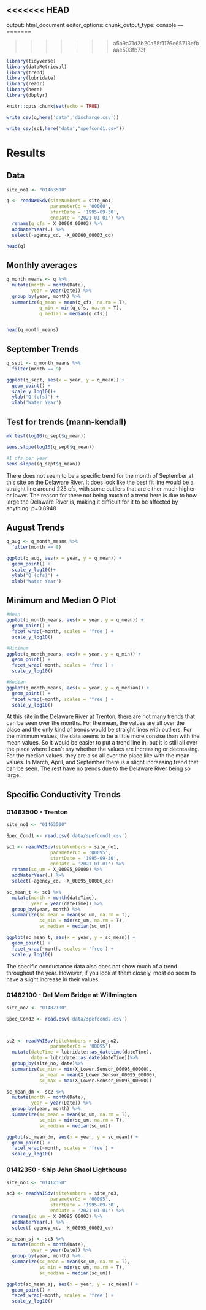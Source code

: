 <<<<<<< HEAD
---
output: html_document
editor_options: 
  chunk_output_type: console
---
=======

>>>>>>> a5a9a71d2b20a55f1176c65713efbaae503fb73f


```r
library(tidyverse)
library(dataRetrieval)
library(trend)
library(lubridate)
library(readr)
library(here)
library(dbplyr)

knitr::opts_chunk$set(echo = TRUE)
```

```r

write_csv(q,here('data','discharge.csv'))

write_csv(sc1,here('data',"spefcond1.csv"))

```


# Results

## Data

```r

site_no1 <- "01463500" 

q <- readNWISdv(siteNumbers = site_no1, 
                parameterCd = '00060', 
                startDate = '1995-09-30', 
                endDate = '2021-01-01') %>% 
  rename(q_cfs = X_00060_00003) %>% 
  addWaterYear(.) %>%
  select(-agency_cd, -X_00060_00003_cd)

head(q)
```

## Monthly averages

```r
q_month_means <- q %>%
  mutate(month = month(Date),
         year = year(Date)) %>%
  group_by(year, month) %>%
  summarize(q_mean = mean(q_cfs, na.rm = T),
            q_min = min(q_cfs, na.rm = T),
            q_median = median(q_cfs))


head(q_month_means)
```

## September Trends 

```r

q_sept <- q_month_means %>%
  filter(month == 9)

ggplot(q_sept, aes(x = year, y = q_mean)) +
  geom_point() +
  scale_y_log10()+
  ylab('Q (cfs)') +
  xlab('Water Year')


```


## Test for trends (mann-kendall)

```r

mk.test(log10(q_sept$q_mean))

sens.slope(log10(q_sept$q_mean))

#1 cfs per year
sens.slope((q_sept$q_mean))

```

There does not seem to be a specific trend for the month of September at this site on the Delaware River. It does look like the best fit line would be a straight line around 225 cfs, with some outliers that are either much higher or lower. The reason for there not being much of a trend here is due to how large the Delaware River is, making it difficult for it to be affected by anything. 
p=0.8948

## August Trends

```r

q_aug <- q_month_means %>%
  filter(month == 8)

ggplot(q_aug, aes(x = year, y = q_mean)) +
  geom_point() +
  scale_y_log10()+
  ylab('Q (cfs)') +
  xlab('Water Year')

```


## Minimum and Median Q Plot

```r
#Mean
ggplot(q_month_means, aes(x = year, y = q_mean)) +
  geom_point() +
  facet_wrap(~month, scales = 'free') +
  scale_y_log10()

```

```r
#Minimum
ggplot(q_month_means, aes(x = year, y = q_min)) +
  geom_point() +
  facet_wrap(~month, scales = 'free') +
  scale_y_log10()

```

```r
#Median
ggplot(q_month_means, aes(x = year, y = q_median)) +
  geom_point() +
  facet_wrap(~month, scales = 'free') +
  scale_y_log10()

```

At this site in the Delaware River at Trenton, there are not many trends that can be seen over the months. For the mean, the values are all over the place and the only kind of trends would be straight lines with outliers. For the minimum values, the data seems to be a little more consise than with the mean values. So it would be easier to put a trend line in, but it is still all over the place where I can't say whether the values are increasing or decreasing. For the median values, they are also all over  the place like with the mean values. In March, April, and September there is a slight increasing trend that can be seen. The rest have no trends due to the Delaware River being so large.  

## Specific Conductivity Trends

### 01463500 - Trenton
```r

site_no1 <- "01463500"

Spec_Cond1 <- read.csv('data/spefcond1.csv')

sc1 <- readNWISuv(siteNumbers = site_no1, 
                parameterCd = '00095', 
                startDate = '1995-09-30', 
                endDate = '2021-01-01') %>% 
  rename(sc_um = X_00095_00000) %>% 
  addWaterYear(.) %>% 
  select(-agency_cd, -X_00095_00000_cd)

sc_mean_t <- sc1 %>%
  mutate(month = month(dateTime),
         year = year(dateTime)) %>%
  group_by(year, month) %>%
  summarize(sc_mean = mean(sc_um, na.rm = T),
            sc_min = min(sc_um, na.rm = T),
            sc_median = median(sc_um))

ggplot(sc_mean_t, aes(x = year, y = sc_mean)) +
  geom_point() +
  facet_wrap(~month, scales = 'free') +
  scale_y_log10()
```

The specific conductance data also does not show much of a trend throughout the year.
However, if you look at them closely, most do seem to have a slight increase in their
values. 

### 01482100 - Del Mem Bridge at Willmington
```r
site_no2 <- "01482100" 

Spec_Cond2 <- read.csv('data/spefcond2.csv')



sc2 <- readNWISuv(siteNumbers = site_no2, 
                parameterCd = '00095') 
  mutate(dateTime = lubridate::as_datetime(dateTime),
         date = lubridate::as_date(dateTime))%>%
  group_by(site_no, date)%>%
  summarize(sc_min = min(X_Lower.Sensor_00095_00000),
            sc_mean = mean(X_Lower.Sensor_00095_00000),
            sc_max = max(X_Lower.Sensor_00095_00000))

sc_mean_dm <- sc2 %>%
  mutate(month = month(Date),
         year = year(Date)) %>%
  group_by(year, month) %>%
  summarize(sc_mean = mean(sc_um, na.rm = T),
            sc_min = min(sc_um, na.rm = T),
            sc_median = median(sc_um))

ggplot(sc_mean_dm, aes(x = year, y = sc_mean)) +
  geom_point() +
  facet_wrap(~month, scales = 'free') +
  scale_y_log10()
```


### 01412350 - Ship John Shaol Lighthouse
```r
site_no3 <- "01412350" 

sc3 <- readNWISdv(siteNumbers = site_no3, 
                parameterCd = '00095', 
                startDate = '1995-09-30', 
                endDate = '2021-01-01') %>% 
  rename(sc_um = X_00095_00003) %>% 
  addWaterYear(.) %>%
  select(-agency_cd, -X_00095_00003_cd)

sc_mean_sj <- sc3 %>%
  mutate(month = month(Date),
         year = year(Date)) %>%
  group_by(year, month) %>%
  summarize(sc_mean = mean(sc_um, na.rm = T),
            sc_min = min(sc_um, na.rm = T),
            sc_median = median(sc_um))

ggplot(sc_mean_sj, aes(x = year, y = sc_mean)) +
  geom_point() +
  facet_wrap(~month, scales = 'free') +
  scale_y_log10()
```


